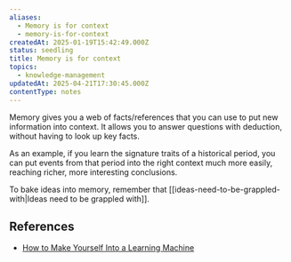 ```yaml
---
aliases:
  - Memory is for context
  - memory-is-for-context
createdAt: 2025-01-19T15:42:49.000Z
status: seedling
title: Memory is for context
topics:
  - knowledge-management
updatedAt: 2025-04-21T17:30:45.000Z
contentType: notes
---
```

Memory gives you a web of facts/references that you can use to put new information into context. It allows you to answer questions with deduction, without having to look up key facts.

As an example, if you learn the signature traits of a historical period, you can put events from that period into the right context much more easily, reaching richer, more interesting conclusions.

To bake ideas into memory, remember that [[ideas-need-to-be-grappled-with|Ideas need to be grappled with]].

## References

- [How to Make Yourself Into a Learning Machine](https://every.to/superorganizers/how-to-build-a-learning-machine-299655)
